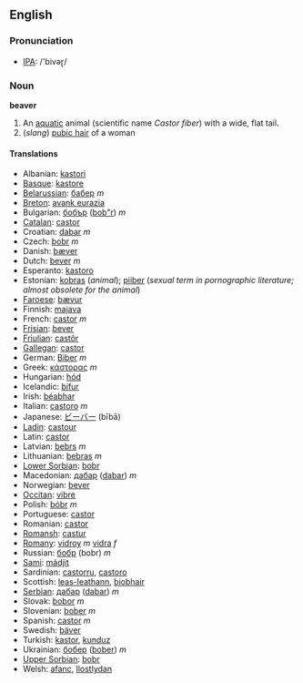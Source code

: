 ==English==
=== Pronunciation ===
*[[w:IPA|IPA]]: /'bivəɽ/

===Noun===
'''beaver'''

#An [[aquatic]] animal (scientific name ''Castor fiber'') with a wide, flat tail.
#(<i>slang</i>) [[pubic hair]] of a woman

====Translations====
*Albanian: [[kastori]]
*[[Basque]]: [[kastore]]
*[[Belarussian]]: [[бабер]] ''m''
*[[Breton]]: [[avank eurazia]]
*Bulgarian: [[бобър]] ([[bob"r]]) ''m''
*[[Catalan]]: [[castor]]
*Croatian: [[dabar]] ''m''
*Czech: [[bobr]] ''m''
*Danish: [[bæver]]
*Dutch: [[bever]] ''m''
*Esperanto: [[kastoro]]
*Estonian: [[kobras]] (''animal''); [[piiber]] (''sexual term in pornographic literature; almost obsolete for the animal'')  
*[[Faroese]]: [[bævur]]
*Finnish: [[majava]]
*French: [[castor]] ''m''
*[[Frisian]]: [[bever]]
*[[Friulian]]: [[castôr]]
*[[Gallegan]]: [[castor]]
*German: [[Biber]] ''m''
*Greek: [[κάστορας]] ''m''
*Hungarian: [[hód]]
*Icelandic: [[bifur]]
*Irish: [[béabhar]]
*Italian: [[castoro]] ''m''
*Japanese: [[ビーバー]] (bībā)
*[[Ladin]]: [[castour]]
*Latin: [[castor]] '' '' <!--do not put the scientific name here-->
*Latvian: [[bebrs]] ''m''
*Lithuanian: [[bebras]] ''m''
*[[Lower Sorbian]]: [[bobr]]
*Macedonian: [[дабар]] ([[dabar]]) ''m''
*Norwegian: [[bever]]
*[[Occitan]]: [[vibre]]
*Polish: [[bóbr]] ''m''
*Portuguese: [[castor]]
*Romanian: [[castor]]
*[[Romansh]]: [[castur]]
*[[Romany]]: [[vidroy]] ''m'' [[vidra]] ''f''
*Russian: [[бобр]] (bobr) ''m''
*[[Sami]]: [[mádjit]]
*Sardinian: [[castorru]], [[castoro]]
*Scottish: [[leas-leathann]], [[biobhair]]
*[[Serbian]]: [[дабар]] ([[dabar]]) ''m''
*Slovak: [[bobor]] ''m''
*Slovenian: [[bober]] ''m''
*Spanish: [[castor]] ''m''
*Swedish: [[bäver]]
*Turkish: [[kastor]], [[kunduz]]
*Ukrainian: [[бобер]] ([[bober]]) ''m''
*[[Upper Sorbian]]: [[bobr]]
*Welsh: [[afanc]], [[llostlydan]]